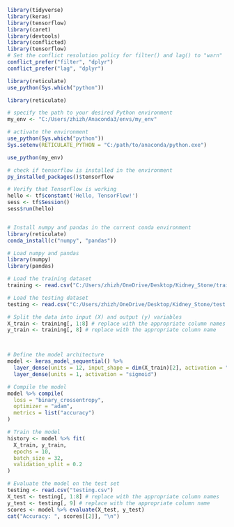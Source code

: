 ```{r}
library(tidyverse)
library(keras)
library(tensorflow)
library(caret)
library(devtools)
library(conflicted)
library(tensorflow)
# Set the conflict resolution policy for filter() and lag() to "warn"
conflict_prefer("filter", "dplyr")
conflict_prefer("lag", "dplyr")

library(reticulate)
use_python(Sys.which("python"))

```

```{r}
library(reticulate)

# specify the path to your desired Python environment
my_env <- "C:/Users/zhizh/Anaconda3/envs/my_env"

# activate the environment
use_python(Sys.which("python"))
Sys.setenv(RETICULATE_PYTHON = "C:/path/to/anaconda/python.exe")

use_python(my_env)

# check if tensorflow is installed in the environment
py_installed_packages()$tensorflow

# Verify that TensorFlow is working
hello <- tf$constant('Hello, TensorFlow!')
sess <- tf$Session()
sess$run(hello)


# Install numpy and pandas in the current conda environment
library(reticulate)
conda_install(c("numpy", "pandas"))

# Load numpy and pandas
library(numpy)
library(pandas)

```


```{r}
# Load the training dataset
training <- read.csv("C:/Users/zhizh/OneDrive/Desktop/Kidney_Stone/train.csv")

# Load the testing dataset
testing <- read.csv("C:/Users/zhizh/OneDrive/Desktop/Kidney_Stone/test.csv")


```


```{r}

# Split the data into input (X) and output (y) variables
X_train <- training[, 1:8] # replace with the appropriate column names
y_train <- training[, 8] # replace with the appropriate column name



# Define the model architecture
model <- keras_model_sequential() %>%
  layer_dense(units = 12, input_shape = dim(X_train)[2], activation = "relu") %>%
  layer_dense(units = 1, activation = "sigmoid")

# Compile the model
model %>% compile(
  loss = "binary_crossentropy",
  optimizer = "adam",
  metrics = list("accuracy")
)

# Train the model
history <- model %>% fit(
  X_train, y_train,
  epochs = 10,
  batch_size = 32,
  validation_split = 0.2
)

# Evaluate the model on the test set
testing <- read.csv("testing.csv")
X_test <- testing[, 1:8] # replace with the appropriate column names
y_test <- testing[, 9] # replace with the appropriate column name
scores <- model %>% evaluate(X_test, y_test)
cat("Accuracy: ", scores[[2]], "\n")



```

